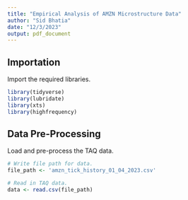 ```yaml
---
title: "Empirical Analysis of AMZN Microstructure Data"
author: "Sid Bhatia"
date: "12/3/2023"
output: pdf_document
---
```


## Importation

Import the required libraries.

```r
library(tidyverse)
library(lubridate)
library(xts)
library(highfrequency)
```

## Data Pre-Processing

Load and pre-process the TAQ data.

```r
# Write file path for data.
file_path <- 'amzn_tick_history_01_04_2023.csv'

# Read in TAQ data.
data <- read.csv(file_path)
```